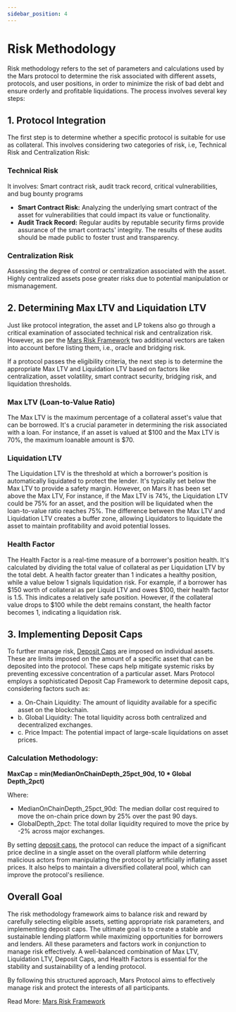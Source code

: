 ```yaml
---
sidebar_position: 4
---
```


# Risk Methodology

Risk methodology refers to the set of parameters and calculations used by the Mars protocol to determine the risk associated with different assets, protocols, and user positions, in order to minimize the risk of bad debt and ensure orderly and profitable liquidations.
The process involves several key steps:

## 1. Protocol Integration	

The first step is to determine whether a specific protocol is suitable for use as collateral. This involves considering two categories of risk, i.e, Technical Risk and Centralization Risk:

### Technical Risk
It involves: Smart contract risk, audit track record, critical vulnerabilities, and bug bounty programs

- **Smart Contract Risk:** Analyzing the underlying smart contract of the asset for vulnerabilities that could impact its value or functionality.
- **Audit Track Record:** Regular audits by reputable security firms provide assurance of the smart contracts' integrity. The results of these audits should be made public to foster trust and transparency.

### Centralization Risk

Assessing the degree of control or centralization associated with the asset. Highly centralized assets pose greater risks due to potential manipulation or mismanagement.

## 2. Determining Max LTV and Liquidation LTV

Just like protocol integration, the asset and LP tokens also go through a critical examination of associated technical risk and centralization risk. However, as per the [Mars Risk Framework](https://blog.marsprotocol.io/blog/introducing-mars-protocols-risk-framework-2-0) two additional vectors are taken into account before listing them, i.e., oracle and bridging risk. 

If a protocol passes the eligibility criteria, the next step is to determine the appropriate Max LTV and Liquidation LTV based on factors like centralization, asset volatility, smart contract security, bridging risk, and liquidation thresholds.

### Max LTV (Loan-to-Value Ratio)

The Max LTV is the maximum percentage of a collateral asset's value that can be borrowed. It's a crucial parameter in determining the risk associated with a loan. For instance, if an asset is valued at $100 and the Max LTV is 70%, the maximum loanable amount is $70.

### Liquidation LTV

The Liquidation LTV is the threshold at which a borrower's position is automatically liquidated to protect the lender. It's typically set below the Max LTV to provide a safety margin. However, on Mars it has been set above the Max LTV, For instance, if the Max LTV is 74%, the Liquidation LTV could be 75% for an asset, and the position will be liquidated when the loan-to-value ratio reaches 75%.
The difference between the Max LTV and Liquidation LTV creates a buffer zone, allowing Liquidators to liquidate the asset to maintain profitability and avoid potential losses.

### Health Factor

The Health Factor is a real-time measure of a borrower's position health. It's calculated by dividing the total value of collateral as per Liquidation LTV by the total debt. A health factor greater than 1 indicates a healthy position, while a value below 1 signals liquidation risk.
For example, if a borrower has $150 worth of collateral as per Liquid LTV and owes $100, their health factor is 1.5. This indicates a relatively safe position. However, if the collateral value drops to $100 while the debt remains constant, the health factor becomes 1, indicating a liquidation risk.

## 3. Implementing Deposit Caps

To further manage risk, [Deposit Caps](https://forum.marsprotocol.io/t/mrc-35-deposit-caps-methodology/1050) are imposed on individual assets. These are limits imposed on the amount of a specific asset that can be deposited into the protocol. These caps help mitigate systemic risks by preventing excessive concentration of a particular asset.
Mars Protocol employs a sophisticated Deposit Cap Framework to determine deposit caps, considering factors such as:

- a. On-Chain Liquidity: The amount of liquidity available for a specific asset on the blockchain.
- b. Global Liquidity: The total liquidity across both centralized and decentralized exchanges.
- c. Price Impact: The potential impact of large-scale liquidations on asset prices.

### Calculation Methodology: 

**MaxCap = min(MedianOnChainDepth_25pct_90d, 10 * Global Depth_2pct)**

Where:
- MedianOnChainDepth_25pct_90d: The median dollar cost required to move the on-chain price down by 25% over the past 90 days.
- GlobalDepth_2pct: The total dollar liquidity required to move the price by -2% across major exchanges.

By setting [deposit caps](https://forum.marsprotocol.io/t/mrc-35-deposit-caps-methodology/1050), the protocol can reduce the impact of a significant price decline in a single asset on the overall platform while deterring malicious actors from manipulating the protocol by artificially inflating asset prices. It also helps to maintain a diversified collateral pool, which can improve the protocol's resilience.

## Overall Goal

The risk methodology framework aims to balance risk and reward by carefully selecting eligible assets, setting appropriate risk parameters, and implementing deposit caps. The ultimate goal is to create a stable and sustainable lending platform while maximizing opportunities for borrowers and lenders.
All these parameters and factors work in conjunction to manage risk effectively. A well-balanced combination of Max LTV, Liquidation LTV, Deposit Caps, and Health Factors is essential for the stability and sustainability of a lending protocol.

By following this structured approach, Mars Protocol aims to effectively manage risk and protect the interests of all participants.

Read More: [Mars Risk Framework](https://github.com/mars-protocol/mips/blob/main/Mars-Risk-Framework.md#4-model-usage-monitoring-and-update)


